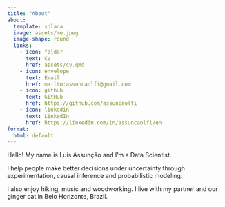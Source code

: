 ```yaml
---
title: "About"
about:
  template: solana
  image: assets/me.jpeg
  image-shape: round
  links:
    - icon: folder
      text: CV
      href: assets/cv.qmd
    - icon: envelope
      text: Email
      href: mailto:assuncaolfi@gmail.com
    - icon: github
      text: GitHub
      href: https://github.com/assuncaolfi
    - icon: linkedin
      text: LinkedIn
      href: https://linkedin.com/in/assuncaolfi/en
format:
  html: default
---
```


Hello! My name is Luís Assunção and I'm a Data Scientist.

I help people make better decisions under uncertainty through experimentation,
causal inference and probabilistic modeling.

I also enjoy hiking, music and woodworking. I live with my partner and our
ginger cat in Belo Horizonte, Brazil.
